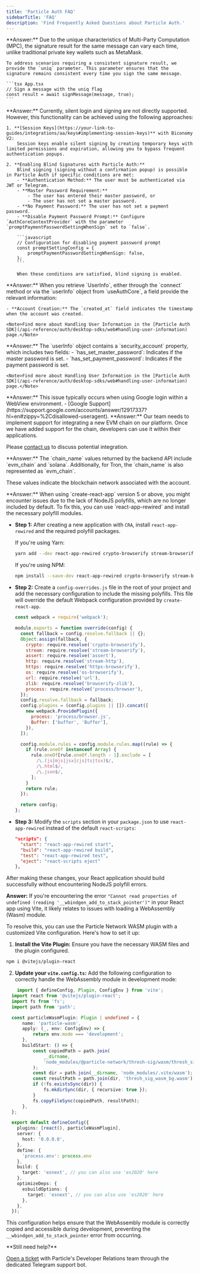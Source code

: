 ```yaml
---
title: 'Particle Auth FAQ'
sidebarTitle: 'FAQ'
description: 'Find Frequently Asked Questions about Particle Auth.'
---
```


<AccordionGroup>

  <Accordion title="How can I ensure the signature result is consistent each time?" icon="signature">
    **Answer:** Due to the unique characteristics of Multi-Party Computation (MPC), the signature result for the same message can vary each time, unlike traditional private key wallets such as MetaMask. 
    
    To address scenarios requiring a consistent signature result, we provide the `uniq` parameter. This parameter ensures that the signature remains consistent every time you sign the same message.

    ```tsx App.tsx
    // Sign a message with the uniq flag
    const result = await signMessage(message, true);
    ```
  </Accordion>

<Accordion title="How can I silently log in and sign messages/transactions?" icon="key">
    **Answer:** Currently, silent login and signing are not directly supported. However, this functionality can be achieved using the following approaches:

    1. **[Session Keys](https://your-link-to-guides/integrations/aa/keys#implementing-session-keys)** with Biconomy V2:
        Session keys enable silent signing by creating temporary keys with limited permissions and expiration, allowing you to bypass frequent authentication popups.

    2. **Enabling Blind Signatures with Particle Auth:**
        Blind signing (signing without a confirmation popup) is possible in Particle Auth if specific conditions are met:
        - **Authentication Method:** The user must be authenticated via JWT or Telegram.
        - **Master Password Requirement:** 
            - The user has entered their master password, or
            - The user has not set a master password.
        - **No Payment Password:** The user has not set a payment password.
        - **Disable Payment Password Prompt:** Configure `AuthCoreContextProvider` with the parameter `promptPaymentPasswordSettingWhenSign` set to `false`.

        ```javascript
        // Configuration for disabling payment password prompt
        const promptSettingConfig = {
            promptPaymentPasswordSettingWhenSign: false,
        };
        ```

        When these conditions are satisfied, blind signing is enabled.
</Accordion>


  <Accordion title="How do I determine if an account is new?" icon="user-plus">
    **Answer:** When you retrieve `UserInfo`, either through the `connect` method or via the `userInfo` object from `useAuthCore`, a field provide the relevant information:

    - **Account Creation:** The `created_at` field indicates the timestamp when the account was created.

    <Note>Find more about Handling User Information in the [Particle Auth SDK](/api-reference/auth/desktop-sdks/web#handling-user-information) page.</Note>

  </Accordion>

  <Accordion title="How can I check the status of the main password and payment password settings?" icon="lock">
    **Answer:** The `userInfo` object contains a `security_account` property, which includes two fields:
    - `has_set_master_password`: Indicates if the master password is set.
    - `has_set_payment_password`: Indicates if the payment password is set.

    <Note>Find more about Handling User Information in the [Particle Auth SDK](/api-reference/auth/desktop-sdks/web#handling-user-information) page.</Note>
  </Accordion>

  <Accordion title="Why does Google login prompt me that I do not comply with the policy?" icon="shield">
    **Answer:** This issue typically occurs when using Google login within a WebView environment.
    - [Google Support](https://support.google.com/accounts/answer/12917337?hl=en#zippy=%2Cdisallowed-useragent).
  </Accordion>

  <Accordion title="How to add support for a new EVM chain?" icon="ethereum">
  **Answer:** Our team needs to implement support for integrating a new EVM chain on our platform. Once we have added support for the chain, developers can use it within their applications.

  <Note>Please [contact us](https://t.me/particle_developer_bot) to discuss potential integration.</Note>
  </Accordion>

  <Accordion title="What are the options for chain_name returned by the backend API?" icon="link">
  **Answer:** The `chain_name` values returned by the backend API include `evm_chain` and `solana`. Additionally, for Tron, the `chain_name` is also represented as `evm_chain`. 

  These values indicate the blockchain network associated with the account.
  </Accordion>

<Accordion title="How do I fix webpack 5 polyfills error when creating a new React application?" icon="browser">
  **Answer:** When using `create-react-app` version 5 or above, you might encounter issues due to the lack of NodeJS polyfills, which are no longer included by default. To fix this, you can use `react-app-rewired` and install the necessary polyfill modules.

  - **Step 1:** After creating a new application with `CRA`, install `react-app-rewired` and the required polyfill packages.

    If you're using Yarn:

    ```sh
    yarn add --dev react-app-rewired crypto-browserify stream-browserify assert stream-http https-browserify os-browserify url buffer process vm-browserify browserify-zlib
    ```

    If you're using NPM:

    ```sh
    npm install --save-dev react-app-rewired crypto-browserify stream-browserify assert stream-http https-browserify os-browserify url buffer process vm-browserify browserify-zlib
    ```

  - **Step 2:** Create a `config-overrides.js` file in the root of your project and add the necessary configuration to include the missing polyfills. This file will override the default Webpack configuration provided by `create-react-app`.

    ```js config-overrides.js
    const webpack = require('webpack');

    module.exports = function override(config) {
      const fallback = config.resolve.fallback || {};
      Object.assign(fallback, {
        crypto: require.resolve('crypto-browserify'),
        stream: require.resolve('stream-browserify'),
        assert: require.resolve('assert'),
        http: require.resolve('stream-http'),
        https: require.resolve('https-browserify'),
        os: require.resolve('os-browserify'),
        url: require.resolve('url'),
        zlib: require.resolve('browserify-zlib'),
        process: require.resolve('process/browser'),
      });
      config.resolve.fallback = fallback;
      config.plugins = (config.plugins || []).concat([
        new webpack.ProvidePlugin({
          process: 'process/browser.js',
          Buffer: ['buffer', 'Buffer'],
        }),
      ]);

      config.module.rules = config.module.rules.map((rule) => {
        if (rule.oneOf instanceof Array) {
          rule.oneOf[rule.oneOf.length - 1].exclude = [
            /\.(js|mjs|jsx|cjs|ts|tsx)$/,
            /\.html$/,
            /\.json$/,
          ];
        }
        return rule;
      });

      return config;
    };
    ```

  - **Step 3:** Modify the `scripts` section in your `package.json` to use `react-app-rewired` instead of the default `react-scripts`:

    ```json
    "scripts": {
      "start": "react-app-rewired start",
      "build": "react-app-rewired build",
      "test": "react-app-rewired test",
      "eject": "react-scripts eject"
    },
    ```

  After making these changes, your React application should build successfully without encountering NodeJS polyfill errors.
</Accordion>

<Accordion title="How do I fix the '__wbindgen_add_to_stack_pointer' error in a React app using Vite?" icon="desktop">

  **Answer:** If you're encountering the error `"Cannot read properties of undefined (reading '__wbindgen_add_to_stack_pointer')"` in your React app using Vite, it likely relates to issues with loading a WebAssembly (Wasm) module. 

  To resolve this, you can use the Particle Network WASM plugin with a customized Vite configuration. Here's how to set it up:

  1. **Install the Vite Plugin:** Ensure you have the necessary WASM files and the plugin configured.

  ```sh Terminal
  npm i @vitejs/plugin-react
  ```
  
  2. **Update your `vite.config.ts`:** Add the following configuration to correctly handle the WebAssembly module in development mode:

  ```ts vite.config.ts
      import { defineConfig, Plugin, ConfigEnv } from 'vite';
    import react from '@vitejs/plugin-react';
    import fs from 'fs';
    import path from 'path';

    const particleWasmPlugin: Plugin | undefined = {
        name: 'particle-wasm',
        apply: (_, env: ConfigEnv) => {
            return env.mode === 'development';
        },
        buildStart: () => {
            const copiedPath = path.join(
                __dirname,
                'node_modules/@particle-network/thresh-sig/wasm/thresh_sig_wasm_bg.wasm'
            );
            const dir = path.join(__dirname, 'node_modules/.vite/wasm');
            const resultPath = path.join(dir, 'thresh_sig_wasm_bg.wasm');
            if (!fs.existsSync(dir)) {
                fs.mkdirSync(dir, { recursive: true });
            }
            fs.copyFileSync(copiedPath, resultPath);
        },
    };

    export default defineConfig({
      plugins: [react(), particleWasmPlugin],
      server: {
        host: '0.0.0.0',
      },
      define: {
        'process.env': process.env
      },
      build: {
        target: 'esnext', // you can also use 'es2020' here
      },
      optimizeDeps: {
        esbuildOptions: {
          target: 'esnext', // you can also use 'es2020' here
        },
      },
    });
  ```

  This configuration helps ensure that the WebAssembly module is correctly copied and accessible during development, preventing the `__wbindgen_add_to_stack_pointer` error from occurring.
</Accordion>


</AccordionGroup>

<Note>
**Still need help?**

[Open a ticket](https://t.me/particle_developer_bot) with Particle's Developer Relations team through the dedicated Telegram support bot.
</Note>